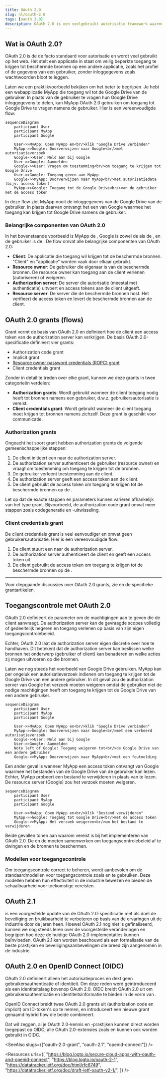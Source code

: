 ```yaml
---
title: OAuth 2.0
slug: nl/oauth-2.0
tags: [oauth 2.0]
description: OAuth 2.0 is een veelgebruikt autorisatie framework waarmee een applicatie (client) beperkte toegang kan krijgen tot beschermde bronnen namens een gebruiker of de applicatie zelf.
---
```


## Wat is OAuth 2.0?

OAuth 2.0 is de de facto standaard voor autorisatie en wordt veel gebruikt op het web. Het stelt een applicatie in staat om veilig beperkte toegang te krijgen tot beschermde bronnen op een andere applicatie, zoals het profiel of de gegevens van een gebruiker, zonder inloggegevens zoals wachtwoorden bloot te leggen.

Laten we een praktijkvoorbeeld bekijken om het beter te begrijpen. Je hebt een webapplicatie MyApp die toegang wil tot de Google Drive van de gebruiker. In plaats van de gebruiker te vragen hun Google Drive inloggegevens te delen, kan MyApp OAuth 2.0 gebruiken om toegang tot Google Drive te vragen namens de gebruiker. Hier is een vereenvoudigde flow:

```mermaid
sequenceDiagram
    participant User
    participant MyApp
    participant Google

    User->>MyApp: Open MyApp en<br/>klik "Google Drive verbinden"
    MyApp->>Google: Doorverwijzen naar Google<br/>met autorisatieverzoek
    Google->>User: Meld aan bij Google
    User->>Google: Aanmelden
    Google->>User: Vragen om toestemming<br/>om toegang te krijgen tot Google Drive
    User->>Google: Toegang geven aan MyApp
    Google->>MyApp: Doorverwijzen naar MyApp<br/>met autorisatiedata (bijv. access token)
    MyApp->>Google: Toegang tot de Google Drive<br/>van de gebruiker met de access token
```

In deze flow ziet MyApp nooit de inloggegevens van de Google Drive van de gebruiker. In plaats daarvan ontvangt het een <Ref slug="access-token" /> van Google waarmee het toegang kan krijgen tot Google Drive namens de gebruiker.

### Belangrijke componenten van OAuth 2.0

In het bovenstaande voorbeeld is MyApp de <Ref slug="client" />, Google is zowel de <Ref slug="authorization-server" /> als de <Ref slug="resource-server" />, en de gebruiker is de <Ref slug="resource-owner" />. De flow omvat alle belangrijke componenten van OAuth 2.0:

- **Client**: De applicatie die toegang wil krijgen tot de beschermde bronnen. "Client" en "applicatie" worden vaak door elkaar gebruikt.
- **Resource owner**: De gebruiker die eigenaar is van de beschermde bronnen. De resource owner kan toegang aan de client verlenen (autoriseren) of weigeren.
- **Authorization server**: De server die autorisatie (meestal met authenticatie) uitvoert en access tokens aan de client uitgeeft.
- **Resource server**: De server die de beschermde bronnen host. Het verifieert de access token en levert de beschermde bronnen aan de client.

## OAuth 2.0 grants (flows)

<Ref slug="oauth-2.0-grant">Grant</Ref> vormt de basis van OAuth 2.0 en definieert hoe de client een access token van de authorization server kan verkrijgen. De basis OAuth 2.0-specificatie definieert vier grants:

- <Ref slug="authorization-code-flow">Authorization code grant</Ref>
- <Ref slug="implicit-flow">Implicit grant</Ref>
- [Resource owner password credentials (ROPC) grant](https://datatracker.ietf.org/doc/html/rfc6749#section-4.3)
- <Ref slug="client-credentials-flow">Client credentials grant</Ref>

Zonder in detail te treden over elke grant, kunnen we deze grants in twee categorieën verdelen:

- **Authorization grants**: Wordt gebruikt wanneer de client toegang nodig heeft tot bronnen namens een gebruiker, d.w.z. gebruikersautorisatie is vereist.
- **Client credentials grant**: Wordt gebruikt wanneer de client toegang moet krijgen tot bronnen namens zichzelf. Deze grant is geschikt voor <Ref slug="machine-to-machine" /> communicatie.

### Authorization grants

Ongeacht het soort grant hebben authorization grants de volgende gemeenschappelijke stappen:

1. De client initieert een <Ref slug="authorization-request" /> naar de authorization server.
2. De authorization server authenticeert de gebruiker (resource owner) en vraagt om toestemming om toegang te krijgen tot de bronnen.
3. De gebruiker verleent toestemming aan de client.
4. De authorization server geeft een access token aan de client.
5. De client gebruikt de access token om toegang te krijgen tot de beschermde bronnen op de <Ref slug="resource-server" />.

Let op dat de exacte stappen en parameters kunnen variëren afhankelijk van het type grant. Bijvoorbeeld, de <Ref slug="authorization-code-flow">authorization code grant</Ref> omvat meer stappen zoals codegeneratie en -uitwisseling.

### Client credentials grant

De <Ref slug="client-credentials-flow">client credentials grant</Ref> is veel eenvoudiger en omvat geen gebruikersautorisatie. Hier is een vereenvoudigde flow:

1. De client stuurt een <Ref slug="token-request" /> naar de authorization server.
2. De authorization server authenticeert de client en geeft een access token uit.
3. De client gebruikt de access token om toegang te krijgen tot de beschermde bronnen op de <Ref slug="resource-server" />.

---

Voor diepgaande discussies over OAuth 2.0 grants, zie <Ref slug="oauth-2.0-grant" /> en de specifieke grantartikelen.

## Toegangscontrole met OAuth 2.0

OAuth 2.0 definieert de <Ref slug="scope" /> parameter om de machtigingen aan te geven die de client aanvraagt. De authorization server kan de gevraagde scopes volledig of gedeeltelijk negeren en toegang verlenen op basis van zijn eigen toegangscontrolebeleid.

Echter, OAuth 2.0 laat de authorization server eigen discretie over hoe <Ref slug="access-control" /> te handhaven. Dit betekent dat de authorization server kan beslissen welke bronnen het onderwerp (gebruiker of client) kan benaderen en welke acties zij mogen uitvoeren op die bronnen.

Laten we nog steeds het voorbeeld van Google Drive gebruiken. MyApp kan per ongeluk een autorisatieverzoek indienen om toegang te krijgen tot de Google Drive van een andere gebruiker. In dit geval zou de authorization server van Google het verzoek moeten weigeren omdat de gebruiker niet de nodige machtigingen heeft om toegang te krijgen tot de Google Drive van een andere gebruiker.

```mermaid
sequenceDiagram
    participant User
    participant MyApp
    participant Google

    User->>MyApp: Open MyApp en<br/>klik "Google Drive verbinden"
    MyApp->>Google: Doorverwijzen naar Google<br/>met een verkeerd autorisatieverzoek
    Google->>User: Meld aan bij Google
    User->>Google: Aanmelden
    Note left of Google: Toegang weigeren tot<br/>de Google Drive van een andere gebruiker
    Google->>MyApp: Doorverwijzen naar MyApp<br/>met een foutmelding
```

Een ander geval is wanneer MyApp een access token ontvangt van Google waarmee het bestanden van de Google Drive van de gebruiker kan lezen. Echter, MyApp probeert een bestand te verwijderen in plaats van te lezen. De resource server (Google) zou het verzoek moeten weigeren.

```mermaid
sequenceDiagram
    participant User
    participant MyApp
    participant Google

    User->>MyApp: Open MyApp en<br/>klik "Bestand verwijderen"
    MyApp->>Google: Toegang tot Google Drive<br/>met de access token
    Google->>MyApp: Het verzoek weigeren<br/>om het bestand te verwijderen
```

Beide gevallen tonen aan waarom <Ref slug="access-control" /> vereist is bij het implementeren van OAuth 2.0. De <Ref slug="authorization-server" /> en de <Ref slug="resource-server" /> moeten samenwerken om toegangscontrolebeleid af te dwingen en de bronnen te beschermen.

### Modellen voor toegangscontrole

Om toegangscontrole correct te beheren, wordt aanbevolen om de standaardmodellen voor toegangscontrole zoals <Ref slug="rbac" /> en <Ref slug="abac" /> te gebruiken. Deze modellen hebben hun effectiviteit in de industrie bewezen en bieden de schaalbaarheid voor toekomstige vereisten.

## OAuth 2.1

<Ref slug="oauth-2.1" /> is een voorgestelde update van de OAuth 2.0-specificatie met als doel de beveiliging en bruikbaarheid te verbeteren op basis van de ervaringen uit de industrie door de jaren heen. Hoewel OAuth 2.1 nog niet is gefinaliseerd, kunnen we nog steeds leren over de voorgestelde veranderingen en begrijpen hoe deze de huidige OAuth 2.0-implementaties kunnen beïnvloeden. OAuth 2.1 kan worden beschouwd als een formalisatie van de beste praktijken en beveiligingsaanbevelingen die breed zijn aangenomen in de industrie.

## OAuth 2.0 en OpenID Connect (OIDC)

OAuth 2.0 definieert alleen het autorisatieproces en dekt geen gebruikersauthenticatie of identiteit. Om deze reden werd <Ref slug="openid-connect" /> geïntroduceerd als een identiteitslaag bovenop OAuth 2.0. OIDC breidt OAuth 2.0 uit om gebruikersauthenticatie en identiteitsinformatie te bieden in de vorm van <Ref slug="id-token" />.

OpenID Connect breidt twee OAuth 2.0 grants uit (authorization code en implicit) om ID-token's op te nemen, en introduceert een nieuwe grant genaamd <Ref slug="hybrid-flow">hybrid flow</Ref> die beide combineert.

Dat wil zeggen, al je OAuth 2.0-kennis en -praktijken kunnen direct worden toegepast op OIDC; alle OAuth 2.0-extensies zoals <Ref slug="pkce" /> en <Ref slug="resource-indicator" /> kunnen ook worden gebruikt in OIDC.

<SeeAlso slugs={["oauth-2.0-grant", "oauth-2.1", "openid-connect"]} />

<Resources
  urls={[
    "https://blog.logto.io/secure-cloud-apps-with-oauth-and-openid-connect",
    "https://blog.logto.io/oauth-2-1",
    "https://datatracker.ietf.org/doc/html/rfc6749",
    "https://datatracker.ietf.org/doc/draft-ietf-oauth-v2-1/",
  ]}
/>
